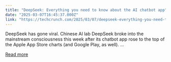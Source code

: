 ```yaml
---
title: "DeepSeek: Everything you need to know about the AI chatbot app"
date: "2025-03-07T16:45:37.000Z"
link: "https://techcrunch.com/2025/03/07/deepseek-everything-you-need-to-know-about-the-ai-chatbot-app/"
---
```


DeepSeek has gone viral. Chinese AI lab DeepSeek broke into the mainstream consciousness this week after&#160;its chatbot app rose to the top of the Apple App Store charts (and Google Play, as well). ...

[Read more](https://techcrunch.com/2025/03/07/deepseek-everything-you-need-to-know-about-the-ai-chatbot-app/)
